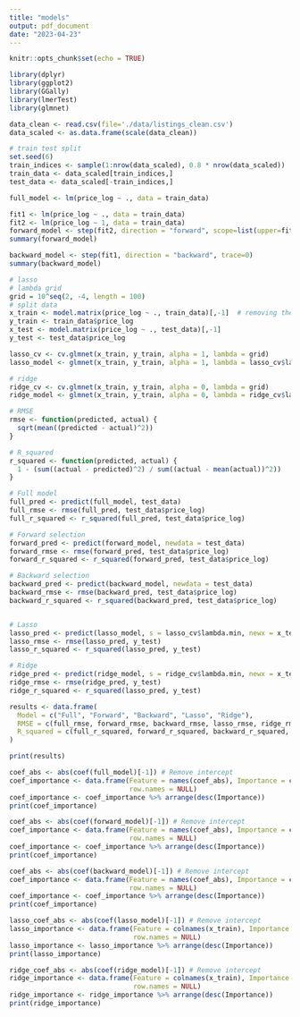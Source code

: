 ```yaml
---
title: "models"
output: pdf_document
date: "2023-04-23"
---
```


```r
knitr::opts_chunk$set(echo = TRUE)
```

```r
library(dplyr)
library(ggplot2)
library(GGally)
library(lmerTest)
library(glmnet)
```

```r
data_clean <- read.csv(file='./data/listings_clean.csv')
data_scaled <- as.data.frame(scale(data_clean))
```

```r
# train test split
set.seed(6) 
train_indices <- sample(1:nrow(data_scaled), 0.8 * nrow(data_scaled))
train_data <- data_scaled[train_indices,]
test_data <- data_scaled[-train_indices,]
```

```r
full_model <- lm(price_log ~ ., data = train_data)
```

```r
fit1 <- lm(price_log ~ ., data = train_data)
fit2 <- lm(price_log ~ 1, data = train_data)
forward_model <- step(fit2, direction = "forward", scope=list(upper=fit1, lower=fit2), trace=0)
summary(forward_model)
```


```r
backward_model <- step(fit1, direction = "backward", trace=0)
summary(backward_model)
```

```r
# lasso
# lambda grid
grid = 10^seq(2, -4, length = 100)
# split data
x_train <- model.matrix(price_log ~ ., train_data)[,-1]  # removing the intercept
y_train <- train_data$price_log
x_test <- model.matrix(price_log ~ ., test_data)[,-1]
y_test <- test_data$price_log

lasso_cv <- cv.glmnet(x_train, y_train, alpha = 1, lambda = grid)
lasso_model <- glmnet(x_train, y_train, alpha = 1, lambda = lasso_cv$lambda.min)
```

```r
# ridge
ridge_cv <- cv.glmnet(x_train, y_train, alpha = 0, lambda = grid)
ridge_model <- glmnet(x_train, y_train, alpha = 0, lambda = ridge_cv$lambda.min)
```


```r
# RMSE
rmse <- function(predicted, actual) {
  sqrt(mean((predicted - actual)^2))
}

# R_squared
r_squared <- function(predicted, actual) {
  1 - (sum((actual - predicted)^2) / sum((actual - mean(actual))^2))
}

# Full model
full_pred <- predict(full_model, test_data)
full_rmse <- rmse(full_pred, test_data$price_log)
full_r_squared <- r_squared(full_pred, test_data$price_log)

# Forward selection
forward_pred <- predict(forward_model, newdata = test_data)
forward_rmse <- rmse(forward_pred, test_data$price_log)
forward_r_squared <- r_squared(forward_pred, test_data$price_log)

# Backward selection
backward_pred <- predict(backward_model, newdata = test_data)
backward_rmse <- rmse(backward_pred, test_data$price_log)
backward_r_squared <- r_squared(backward_pred, test_data$price_log)


# Lasso
lasso_pred <- predict(lasso_model, s = lasso_cv$lambda.min, newx = x_test)
lasso_rmse <- rmse(lasso_pred, y_test)
lasso_r_squared <- r_squared(lasso_pred, y_test)

# Ridge
ridge_pred <- predict(ridge_model, s = ridge_cv$lambda.min, newx = x_test)
ridge_rmse <- rmse(ridge_pred, y_test)
ridge_r_squared <- r_squared(lasso_pred, y_test)
```
```r
results <- data.frame(
  Model = c("Full", "Forward", "Backward", "Lasso", "Ridge"),
  RMSE = c(full_rmse, forward_rmse, backward_rmse, lasso_rmse, ridge_rmse),
  R_squared = c(full_r_squared, forward_r_squared, backward_r_squared, lasso_r_squared, ridge_r_squared)
)

print(results)
```
```r
coef_abs <- abs(coef(full_model)[-1]) # Remove intercept
coef_importance <- data.frame(Feature = names(coef_abs), Importance = coef_abs,
                              row.names = NULL)
coef_importance <- coef_importance %>% arrange(desc(Importance))
print(coef_importance)
```
```r
coef_abs <- abs(coef(forward_model)[-1]) # Remove intercept
coef_importance <- data.frame(Feature = names(coef_abs), Importance = coef_abs,
                              row.names = NULL)
coef_importance <- coef_importance %>% arrange(desc(Importance))
print(coef_importance)
```
```r
coef_abs <- abs(coef(backward_model)[-1]) # Remove intercept
coef_importance <- data.frame(Feature = names(coef_abs), Importance = coef_abs,
                              row.names = NULL)
coef_importance <- coef_importance %>% arrange(desc(Importance))
print(coef_importance)
```
```r
lasso_coef_abs <- abs(coef(lasso_model)[-1]) # Remove intercept
lasso_importance <- data.frame(Feature = colnames(x_train), Importance = lasso_coef_abs,
                               row.names = NULL)
lasso_importance <- lasso_importance %>% arrange(desc(Importance))
print(lasso_importance)
```

```r
ridge_coef_abs <- abs(coef(ridge_model)[-1]) # Remove intercept
ridge_importance <- data.frame(Feature = colnames(x_train), Importance = ridge_coef_abs,
                               row.names = NULL)
ridge_importance <- ridge_importance %>% arrange(desc(Importance))
print(ridge_importance)
```

